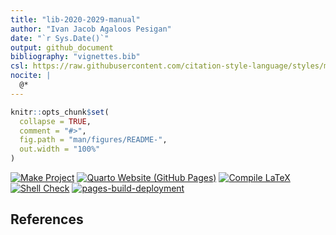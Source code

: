 ```yaml
---
title: "lib-2020-2029-manual"
author: "Ivan Jacob Agaloos Pesigan"
date: "`r Sys.Date()`"
output: github_document
bibliography: "vignettes.bib"
csl: https://raw.githubusercontent.com/citation-style-language/styles/master/apa.csl
nocite: |
  @*
---
```


<!-- README.md is generated from .setup/readme/README.Rmd. Please edit that file -->

```r
knitr::opts_chunk$set(
  collapse = TRUE,
  comment = "#>",
  fig.path = "man/figures/README-",
  out.width = "100%"
)
```

<!-- badges: start -->
[![Make Project](https://github.com/ijapesigan/lib-2020-2029-manual/actions/workflows/make.yml/badge.svg)](https://github.com/ijapesigan/lib-2020-2029-manual/actions/workflows/make.yml)
[![Quarto Website (GitHub Pages)](https://github.com/ijapesigan/lib-2020-2029-manual/actions/workflows/quarto-gh-pages.yml/badge.svg)](https://github.com/ijapesigan/lib-2020-2029-manual/actions/workflows/quarto-gh-pages.yml)
[![Compile LaTeX](https://github.com/ijapesigan/lib-2020-2029-manual/actions/workflows/latex.yml/badge.svg)](https://github.com/ijapesigan/lib-2020-2029-manual/actions/workflows/latex.yml)
[![Shell Check](https://github.com/ijapesigan/lib-2020-2029-manual/actions/workflows/shellcheck.yml/badge.svg)](https://github.com/ijapesigan/lib-2020-2029-manual/actions/workflows/shellcheck.yml)
[![pages-build-deployment](https://github.com/ijapesigan/lib-2020-2029-manual/actions/workflows/pages/pages-build-deployment/badge.svg)](https://github.com/ijapesigan/lib-2020-2029-manual/actions/workflows/pages/pages-build-deployment)
<!-- badges: end -->

## References
